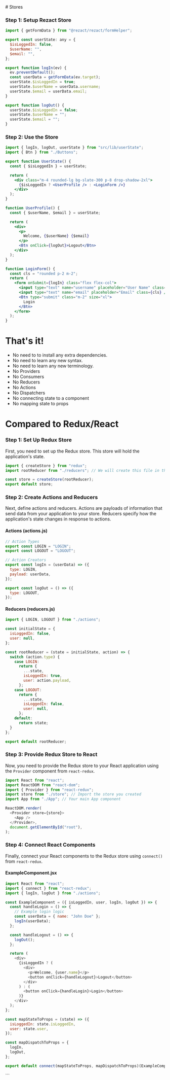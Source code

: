 

<div class="mdx max-w-3xl  mb-48">
# Stores

### Step 1: Setup Rezact Store

```javascript
import { getFormData } from "@rezact/rezact/formHelper";

export const userState: any = {
  $isLoggedIn: false,
  $userName: "",
  $email: "",
};

export function logIn(ev) {
  ev.preventDefault();
  const userData = getFormData(ev.target);
  userState.$isLoggedIn = true;
  userState.$userName = userData.username;
  userState.$email = userData.email;
}

export function logOut() {
  userState.$isLoggedIn = false;
  userState.$userName = "";
  userState.$email = "";
}
```

### Step 2: Use the Store

```jsx
import { logIn, logOut, userState } from "src/lib/userState";
import { Btn } from "./Buttons";

export function UserState() {
  const { $isLoggedIn } = userState;

  return (
    <div class="m-4 rounded-lg bg-slate-300 p-8 drop-shadow-2xl">
      {$isLoggedIn ? <UserProfile /> : <LoginForm />}
    </div>
  );
}

function UserProfile() {
  const { $userName, $email } = userState;

  return (
    <div>
      <p>
        Welcome, {$userName} {$email}
      </p>
      <Btn onClick={logOut}>Logout</Btn>
    </div>
  );
}

function LoginForm() {
  const cls = "rounded p-2 m-2";
  return (
    <form onSubmit={logIn} class="flex flex-col">
      <input type="text" name="username" placeholder="User Name" class={cls} />
      <input type="text" name="email" placeholder="Email" class={cls} />
      <Btn type="submit" class="m-2" size="xl">
        Login
      </Btn>
    </form>
  );
}
```

<UserState />

# That's it!

- No need to to install any extra dependencies.
- No need to learn any new syntax.
- No need to learn any new terminology.
- No Providers
- No Consumers
- No Reducers
- No Actions
- No Dispatchers
- No connecting state to a component
- No mapping state to props

</div>

<div class="mdx max-w-3xl bg-red-300 p-4 rounded-lg">

# Compared to Redux/React

### Step 1: Set Up Redux Store

First, you need to set up the Redux store. This store will hold the application's state.

```javascript
import { createStore } from "redux";
import rootReducer from "./reducers"; // We will create this file in the next step

const store = createStore(rootReducer);
export default store;
```

### Step 2: Create Actions and Reducers

Next, define actions and reducers. Actions are payloads of information that send data from your application to your store. Reducers specify how the application's state changes in response to actions.

#### Actions (actions.js)

```javascript
// Action Types
export const LOGIN = "LOGIN";
export const LOGOUT = "LOGOUT";

// Action Creators
export const logIn = (userData) => ({
  type: LOGIN,
  payload: userData,
});

export const logOut = () => ({
  type: LOGOUT,
});
```

#### Reducers (reducers.js)

```javascript
import { LOGIN, LOGOUT } from "./actions";

const initialState = {
  isLoggedIn: false,
  user: null,
};

const rootReducer = (state = initialState, action) => {
  switch (action.type) {
    case LOGIN:
      return {
        ...state,
        isLoggedIn: true,
        user: action.payload,
      };
    case LOGOUT:
      return {
        ...state,
        isLoggedIn: false,
        user: null,
      };
    default:
      return state;
  }
};

export default rootReducer;
```

### Step 3: Provide Redux Store to React

Now, you need to provide the Redux store to your React application using the `Provider` component from `react-redux`.

```javascript
import React from "react";
import ReactDOM from "react-dom";
import { Provider } from "react-redux";
import store from "./store"; // Import the store you created
import App from "./App"; // Your main App component

ReactDOM.render(
  <Provider store={store}>
    <App />
  </Provider>,
  document.getElementById("root"),
);
```

### Step 4: Connect React Components

Finally, connect your React components to the Redux store using `connect()` from `react-redux`.

#### ExampleComponent.jsx

```javascript
import React from "react";
import { connect } from "react-redux";
import { logIn, logOut } from "./actions";

const ExampleComponent = ({ isLoggedIn, user, logIn, logOut }) => {
  const handleLogin = () => {
    // Example login logic
    const userData = { name: "John Doe" };
    logIn(userData);
  };

  const handleLogout = () => {
    logOut();
  };

  return (
    <div>
      {isLoggedIn ? (
        <div>
          <p>Welcome, {user.name}</p>
          <button onClick={handleLogout}>Logout</button>
        </div>
      ) : (
        <button onClick={handleLogin}>Login</button>
      )}
    </div>
  );
};

const mapStateToProps = (state) => ({
  isLoggedIn: state.isLoggedIn,
  user: state.user,
});

const mapDispatchToProps = {
  logIn,
  logOut,
};

export default connect(mapStateToProps, mapDispatchToProps)(ExampleComponent);
```

</div>
```
